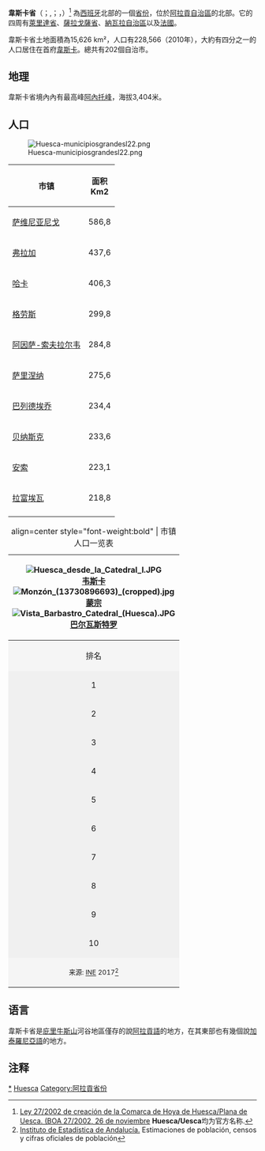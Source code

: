 {{expand|time=2016-04-17T10:13:22+00:00}}
{{noteTA
|G1=地名
}}

{{Infobox Province Spain
| name                    = 韋斯卡省
| native_name             = Provincia de Huesca
| image_skyline           = Lago de Marboré.jpg 
| image_alt               = 
| image_caption           = 以[[西林德羅峰|西林德羅峰]]為背景的[[佩迪杜山|佩迪杜山]]和[[西林德羅湖|西林德羅湖]]
| image_flag              = Flag of Huesca (province).svg
| image_shield            = Escudo de la Provincia de Huesca.svg
| motto                   = 
| anthem                  = 
| image_map               =Huesca in Spain.svg
| coordinates             = {{coord|42|10|N|0|10|W|region:ES_type:adm2nd_source:GNS-enwiki|display=inline,title}}
| autonomous_community    = {{flagicon|Aragon}} [[阿拉貢自治區|阿拉貢自治區]]
| capital                 = [[韋斯卡|韋斯卡]]
| government_type         = 
| president               = 
| president_party         = 
| area_total_km2          = 15626
| area_rank               = 6
| area_percent            = 3.10
| elevation_m             = 
| language                = [[西班牙語|西班牙語]]、[[阿拉貢語|阿拉貢語]]、[[加泰羅尼亞語|加泰羅尼亞語]]
| population_total        = 228566
| population_as_of        = 2010
| population_rank         = 43
| population_demonym      = Oscense
| population_percent      = 
| website                 = 
}}

'''韋斯卡省'''（{{lang-es|Huesca}}；{{lang-an|Uesca}},；{{lang-ca|Osca}}，{{lang-la|Osca}}）<ref>[http://www.comarcas.es/index.php/mod.normativas/mem.detalle/idnormativa.41/relcategoria.201/chk.69a99ff9a8f6383f39984e915502402b.html Ley 27/2002 de creación de la Comarca de Hoya de Huesca/Plana de Uesca. (BOA 27/2002, 26 de noviembre] {{Wayback|url=http://www.comarcas.es/index.php/mod.normativas/mem.detalle/idnormativa.41/relcategoria.201/chk.69a99ff9a8f6383f39984e915502402b.html |date=20180620153345 }}'''Huesca/Uesca'''均为官方名称.</ref> 為[[西班牙|西班牙]]北部的一個[[西班牙行政區劃|省份]]，位於[[阿拉貢自治區|阿拉貢自治區]]的北部。它的四周有[[萊里達省|萊里達省]]、[[薩拉戈薩省|薩拉戈薩省]]、[[納瓦拉自治區|納瓦拉自治區]]以及[[法國|法國]]。

韋斯卡省土地面積為15,626 km²，人口有228,566（2010年），大約有四分之一的人口居住在首府[[韋斯卡|韋斯卡]]。總共有202個自治市。

== 地理 ==
韋斯卡省境內內有最高峰[[阿內托峰|阿內托峰]]，海拔3,404米。

== 人口 ==
[[File:Huesca-municipiosgrandesl22.png|left]]
{| class="wikitable" border="1"
! 市镇
! 面积<br />Km2
|- 
| [[萨维尼亚尼戈|萨维尼亚尼戈]]
| align="right" | 586,8
|- 
| [[弗拉加|弗拉加]]
| align="right" | 437,6
|- 
| [[哈卡_(西班牙)|哈卡]]
| align="right" | 406,3
|- 
| [[格劳斯|格劳斯]]
| align="right" | 299,8
|- 
| [[阿因萨-索夫拉尔韦|阿因萨-索夫拉尔韦]]
| align="right" | 284,8
|- 
| [[萨里涅纳|萨里涅纳]]
| align="right" | 275,6
|- 
| [[巴列德埃乔|巴列德埃乔]]
| align="right" | 234,4
|- 
| [[贝纳斯克|贝纳斯克]]
| align="right" | 233,6
|- 
| [[安索|安索]]
| align="right" | 223,1
|- 
| [[拉富埃瓦|拉富埃瓦]]
| align="right" | 218,8
|-
|}
{{clear}}
{| class="infobox" style="text-align:center; width:97%; margin-right:10px; font-size:90%"
|+ align=center style="font-weight:bold" | 市镇人口一览表
|-
! rowspan=12 |
[[File:Huesca_desde_la_Catedral_I.JPG|border]]<br />[[韦斯卡|韦斯卡]]<br />[[File:Monzón_(13730896693)_(cropped).jpg|border]]<br />[[蒙宗|蒙宗]]<br />[[File:Vista_Barbastro_Catedral_(Huesca).JPG|border]]<br />[[巴尔瓦斯特罗|巴尔瓦斯特罗]]<br />
|-  
! align=center style="background:#f5f5f5;" | 排名
! align=center style="background:#f5f5f5;" | 市镇
! align=center style="background:#f5f5f5;" | 人口
! align=center style="background:#f5f5f5;" | 排名
! align=center style="background:#f5f5f5;" | 市镇
! align=center style="background:#f5f5f5;" | 人口
! rowspan=12 |
[[File:Fraga_-_Vista_general_con_iglesia_de_San_Pedro_(cropped).JPG|border]]<br />[[弗拉加|弗拉加]]<br />[[File:Jaca_a_los_pies_de_la_peña_Oroel.JPG|border]]<br />[[哈卡_(西班牙)|哈卡]]<br />[[File:Sabiñanigo_02.JPG|border]]<br />[[萨维尼亚尼戈|萨维尼亚尼戈]]<br />
|-                          
| align=center style="background:#f0f0f0;" | 1 ||align=left | '''[[韦斯卡|韦斯卡]]''' ||52 223|| align=center style="background:#f0f0f0;" | 11 ||align=left | '''[[阿尔穆德瓦尔|阿尔穆德瓦尔]]''' || 2444
|-
| align=center style="background:#f0f0f0;" | 2 ||align=left | '''[[蒙宗|蒙宗]]'''||17 166|| align=center style="background:#f0f0f0;" | 12 ||align=left | '''[[阿因萨-索夫拉尔韦|阿因萨-索夫拉尔韦]]''' || 2128
|-
| align=center style="background:#f0f0f0;" | 3 ||align=left | '''[[巴尔瓦斯特罗|巴尔瓦斯特罗]]''' ||16 907|| align=center style="background:#f0f0f0;" | 13 || align=left | '''[[贝纳斯克|贝纳斯克]]''' || 2121
|-
| align=center style="background:#f0f0f0;" | 4 ||align=left | '''[[弗拉加|弗拉加]]''' || 15 024 || align=center style="background:#f0f0f0;" | 14 ||align=left | '''[[格拉年|格拉年]]''' || 1748
|-
| align=center style="background:#f0f0f0;" | 5 ||align=left | '''[[哈卡_(西班牙)|哈卡]]''' || 12 889 || align=center style="background:#f0f0f0;" | 15 ||align=left | '''[[赛丁|赛丁]]''' || 1772
|-
| align=center style="background:#f0f0f0;" | 6 ||align=left | '''[[比内法尔|比内法尔]]''' || 9391 || align=center style="background:#f0f0f0;" | 16 ||align=left | '''[[比纳塞德|比纳塞德]]''' || 1524
|-
| align=center style="background:#f0f0f0;" | 7 ||align=left | '''[[萨维尼亚尼戈|萨维尼亚尼戈]]'''|| 9254 || align=center style="background:#f0f0f0;" | 17 ||align=left | '''[[古雷亚德加列戈|古雷亚德加列戈]]''' || 1483
|-
| align=center style="background:#f0f0f0;" | 8 ||align=left | '''[[萨里涅纳|萨里涅纳]]''' || 4155 || align=center style="background:#f0f0f0;" | 18 || align=left | '''[[毕斯卡斯|毕斯卡斯]]''' || 1480
|-
| align=center style="background:#f0f0f0;" | 9 ||align=left | '''[[塔马里特德利特拉|塔马里特德利特拉]]'''  || 3507 || align=center style="background:#f0f0f0;" | 19 ||align=left | '''[[萨连特德加列戈|萨连特德加列戈]]''' || 1444
|-
| align=center style="background:#f0f0f0;" | 10 ||align=left | '''[[格劳斯|格劳斯]]''' || 3334 || align=center style="background:#f0f0f0;" | 20 ||align=left | '''[[阿尔托里孔|阿尔托里孔]]''' || 1420
|-
| colspan="11" align=center style="background:#f5f5f5;" |<small>来源: [[Instituto_Nacional_de_Estadística_(España)|INE]] 2017<ref>[http://www.ine.es/inebase/cgi/um?L=&N=&O=pcaxis&M=%2Ft20%2Fe245%2Fp04%2Fa2006 Instituto de Estadística de Andalucía.] {{Wayback|url=http://www.ine.es/inebase/cgi/um?L=&N=&O=pcaxis&M=%2Ft20%2Fe245%2Fp04%2Fa2006 |date=20070827210053 }} Estimaciones de población, censos y cifras oficiales de población</ref></small>
|}
{{clear}}

== 语言 ==
韋斯卡省是[[庇里牛斯山|庇里牛斯山]]河谷地區僅存的說[[阿拉貢語|阿拉貢語]]的地方，在其東部也有幾個說[[加泰羅尼亞語|加泰羅尼亞語]]的地方。

==注释==
{{reflist}}

{{西班牙省份}}
[[Category:韦斯卡省|*]]
[[Category:西班牙省份|Huesca]]
[[Category:阿拉貢省份|Category:阿拉貢省份]]